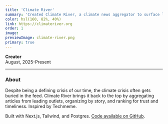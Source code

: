 ```yaml
---
title: 'Climate River'
summary: 'Created Climate River, a climate news aggregator to surface leading climate news from trusted sources.'
color: hsl(160, 82%, 40%)
link: https://climateriver.org
order: 1
image:
previewImage: climate-river.png
primary: true
---
```


**Creator**\
August, 2025-Present

---

### About

Despite being a defining crisis of our time, the climate crisis often gets buried in the feed. Climate River brings it back to the top by aggregating articles from leading outlets, organizing by story, and ranking for trust and timeliness. Inspired by Techmeme.

Built with Next.js, Tailwind, and Postgres. [Code available on GitHub](https://github.com/dwahbe/climate-river).
